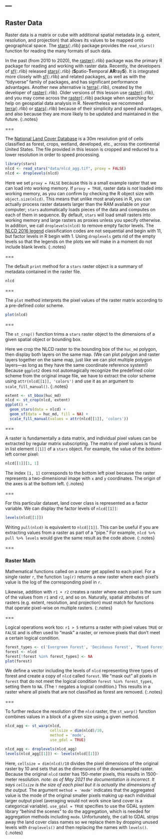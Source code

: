 ---
---

## Raster Data

Raster data is a matrix or cube with additional spatial metadata (e.g. extent,
resolution, and projection) that allows its values to be mapped onto geographical
space. The [stars](){:.rlib} package provides the `read_stars()` function
for reading the many formats of such data.

In the past (from 2010 to 2020), the [raster](){:.rlib} package was the primary R package 
for reading and working with raster data. Recently, the developers of [sf](){:.rlib}
released [stars](){:.rlib} (**S**patio-**T**emporal **AR**ray**S**). It is integrated
more closely with [sf](){:.rlib} and related packages, as well as with the "tidyverse"
family of packages, and has significant performance advantages. Another new alternative
is [terra](){:.rlib}, created by the developer of [raster](){:.rlib}. Older versions of this lesson
use [raster](){:.rlib}, and you may come across the [raster](){:.rlib} package when searching for help on
geospatial data analysis in R. Nevertheless we recommend [terra](){:.rlib} or [stars](){:.rlib} 
because of their simplicity and speed advantages, and also because they are more likely 
to be updated and maintained in the future.
{:.notes}

===

The [National Land Cover Database](http://www.mrlc.gov) is a 30m resolution grid
of cells classified as forest, crops, wetland, developed, etc., across the continental
United States.
The file provided in this lesson is cropped and reduced to a lower resolution in
order to speed processing.

```r
library(stars)
nlcd <- read_stars("data/nlcd_agg.tif", proxy = FALSE)
nlcd <- droplevels(nlcd)
```

Here we set `proxy = FALSE` because this is a small example raster that we can
load into working memory. 
If `proxy = TRUE`, raster data is *not* loaded into working memory, as you can confirm
by checking the R object size with `object.size(nlcd)`. This means that unlike
most analyses in R, you can actually process raster datasets larger than the RAM
available on your computer; `stars` automatically loads pieces of the
data and computes on each of them in sequence. By default, `stars` will load small
rasters into working memory and large rasters as proxies unless you specify otherwise.
In addition, we call `droplevels(nlcd)` to remove empty factor levels. The 
[NLCD 2016 legend](https://www.mrlc.gov/data/legends/national-land-cover-database-2016-nlcd2016-legend)
classification codes are not sequential and begin with 11, but factor levels in R begin with 1. 
Using `droplevels` gets rid of the empty levels so that the legends on the plots 
we will make in a moment do not include blank levels.
{:.notes}

===

The default `print` method for a `stars` raster object is a summary of metadata contained
in the raster file.

```r
nlcd
```

===

The `plot` method interprets the pixel values of the raster matrix according to a
pre-defined color scheme.

```r
plot(nlcd)
```

===

The `st_crop()` function trims a `stars` raster object to the dimensions of a given
spatial object or bounding box.

Here we crop the NLCD raster
to the bounding box of the `huc_md` polygon, then display both layers on the same map.
(We can plot polygon and raster layers together on the same map, just like we can plot
multiple polygon layers---as long as they have the same coordinate reference system!) 
Because `ggplot2` does not automagically recognize the predefined color scheme from the 
original image file, we have to extract the color scheme using
`attr(nlcd[[1]], 'colors')` and use it as an argument to `scale_fill_manual()`.
{:.notes}

```r
extent <- st_bbox(huc_md)
nlcd <- st_crop(nlcd, extent)
ggplot() +
  geom_stars(data = nlcd) +
  geom_sf(data = huc_md, fill = NA) +
  scale_fill_manual(values = attr(nlcd[[1]], 'colors'))
```

===

A raster is fundamentally a data matrix, and individual pixel values can be
extracted by regular matrix subscripting. The matrix of pixel values is found
in list element `[[1]]` of a `stars` object. For example, the value of
the _bottom_-left corner pixel:

```r
nlcd[[1]][1, 1]
```

The index `[1, 1]` corresponds to the bottom left pixel because the raster
represents a two-dimensional image with `x` and `y` coordinates. The origin
of the axes is at the bottom left.
{:.notes}

===

For this particular dataset, land cover class is represented as a factor
variable. We can display the factor levels of `nlcd[[1]]`:

```r
levels(nlcd[[1]])
```

Writing `pull(nlcd)` is equivalent to `nlcd[[1]]`. This can be useful if 
you are extracting values from a raster as part of a "pipe." For example,
`nlcd %>% pull %>% levels` would give the same result as the code above.
{:.notes}

===

### Raster Math

Mathematical functions called on a raster get applied to each pixel. For a
single raster `r`, the function `log(r)` returns a new raster where each pixel's
value is the log of the corresponding pixel in `r`.

Likewise, addition with `r1 + r2` creates a raster where each pixel is the sum of the
values from `r1` and `r2`, and so on. Naturally, spatial attributes of rasters
(e.g. extent, resolution, and projection) must match for functions that operate
pixel-wise on multiple rasters.
{:.notes}

===

Logical operations work too: `r1 > 5` returns a raster with pixel values `TRUE`
or `FALSE` and is often used to "mask" a raster, or remove pixels that don't
meet a certain logical condition.

```r
forest_types <- c('Evergreen Forest', 'Deciduous Forest', 'Mixed Forest')
forest <- nlcd
forest[!forest %in% forest_types] <- NA
plot(forest)
```

We define a vector including the levels of `nlcd` representing three types of forest and
create a copy of `nlcd` called `forest`. We "mask out" all pixels in `forest` that do not meet
the logical condition `forest %in% forest_types`, setting them to `NA`. (The `!` negates a
logical condition.) This results in a raster 
where all pixels that are not classified as forest are removed.
{:.notes}

===

To further reduce the resolution of the `nlcd` raster, the `st_warp()`
function combines values in a block of a given size using a given method.

```r
nlcd_agg <- st_warp(nlcd,
                    cellsize = dim(nlcd)/10, 
                    method = 'mode', 
                    use_gdal = TRUE)

nlcd_agg <- droplevels(nlcd_agg) 
levels(nlcd_agg[[1]]) <- levels(nlcd[[1]]) 
```

Here, `cellsize = dim(nlcd)/10` divides the pixel dimensions of the original
raster by 10 and sets that as the dimensions of the downsampled raster. Because
the original `nlcd` raster has 150-meter pixels, this results in 1500-meter resolution.
*note: as of May 2021 the documentation is incorrect. It says `cellsize` is the 
size of each pixel but it is actually the dimensions of the output.*
The argument `method = 'mode'` indicates that the aggregated value is the 
mode of the original smaller pixels making up each individual larger output pixel
(averaging would not work since land cover is a categorical variable). 
`use_gdal = TRUE` specifies to use the GDAL system library "behind the scenes" to
do the aggregation, which is needed for aggregation methods including `mode`.
Unfortunately, the call to GDAL strips away the land cover class names so we 
replace them by dropping unused levels with `droplevels()` and then replacing the names
with `levels()`.
{:.notes}
